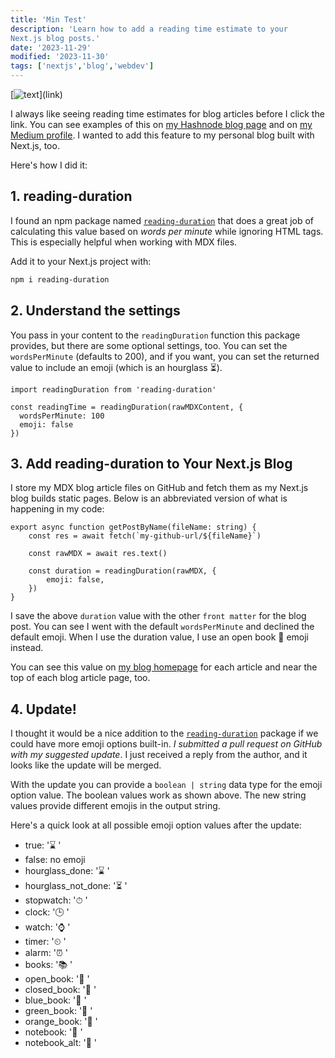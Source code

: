 ```yaml
---
title: 'Min Test'
description: 'Learn how to add a reading time estimate to your 
Next.js blog posts.'
date: '2023-11-29'
modified: '2023-11-30'
tags: ['nextjs','blog','webdev']
---
```


[![text]("https://api.lorem.space/image/ai?w=500&h=500")](link)

I always like seeing reading time estimates for blog articles before I click the link. You can see examples of this on [my Hashnode blog page](https://yesdavidgray.com/) and on [my Medium profile](https://medium.com/@davegray_86804). I wanted to add this feature to my personal blog built with Next.js, too. 

Here's how I did it: 

## 1. reading-duration 

I found an npm package named [`reading-duration`](https://www.npmjs.com/package/reading-duration) that does a great job of calculating this value based on _words per minute_ while ignoring HTML tags. This is especially helpful when working with MDX files.  

Add it to your Next.js project with:
```bash
npm i reading-duration
```

## 2. Understand the settings 

You pass in your content to the `readingDuration` function this package provides, but there are some optional settings, too. You can set the `wordsPerMinute` (defaults to 200), and if you want, you can set the returned value to include an emoji (which is an hourglass ⏳). 

```tsx
import readingDuration from 'reading-duration'

const readingTime = readingDuration(rawMDXContent, {
  wordsPerMinute: 100 
  emoji: false
})
```

## 3. Add reading-duration to Your Next.js Blog

I store my MDX blog article files on GitHub and fetch them as my Next.js blog builds static pages. Below is an abbreviated version of what is happening in my code: 

```tsx
export async function getPostByName(fileName: string) {
    const res = await fetch(`my-github-url/${fileName}`)

    const rawMDX = await res.text()

    const duration = readingDuration(rawMDX, {
        emoji: false,
    })
}
```
I save the above `duration` value with the other `front matter` for the blog post. You can see I went with the default `wordsPerMinute` and declined the default emoji. When I use the duration value, I use an open book 📖 emoji instead.

You can see this value on [my blog homepage](https://www.davegray.codes/) for each article and near the top of each blog article page, too.

## 4. Update!

I thought it would be a nice addition to the [`reading-duration`](https://www.npmjs.com/package/reading-duration) package if we could have more emoji options built-in. _I submitted a pull request on GitHub with my suggested update_. I just received a reply from the author, and it looks like the update will be merged. 

With the update you can provide a `boolean | string` data type for the emoji option value. The boolean values work as shown above. The new string values provide different emojis in the output string. 

Here's a quick look at all possible emoji option values after the update:

- true: '⌛ '
- false: no emoji
- hourglass_done: '⌛ '
- hourglass_not_done: '⏳ '
- stopwatch: '⏱ '
- clock: '🕒 '
- watch: '⌚ '
- timer: '⏲ '
- alarm: '⏰ '
- books: '📚 '
- open_book: '📖 '
- closed_book: '📕 '
- blue_book: '📘 '
- green_book: '📗 '
- orange_book: '📙 '
- notebook: '📓 '
- notebook_alt: '📔 '

